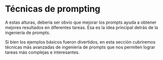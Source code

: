 # Técnicas de prompting


A estas alturas, debería ser obvio que mejorar los prompts ayuda a obtener mejores resultados en diferentes tareas. Esa es la idea principal detrás de la ingeniería de prompts.

Si bien los ejemplos básicos fueron divertidos, en esta sección cubriremos técnicas más avanzadas de ingeniería de prompts que nos permiten lograr tareas más complejas e interesantes.

<ContentFileNames section="techniques" lang="es"/>
